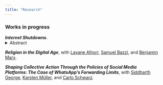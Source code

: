 ```yaml
---
title: "Research"
---
```


### Works in progress

***Internet Shutdowns***.
<details>

<summary>Abstract</summary>

<p style="line-height: 1;"> <small> In response to recent instances of political turmoil, governments have often resorted to shutting down the internet. However, the predictors and effects of such shutdowns have yet to be systematically studied. This paper fills this gap by providing a descriptive overview of internet shutdowns, highlighting their prevalence in low-income and less democratic countries. I then narrow my focus to India, the most frequent perpetrator of shutdowns, to study their effects. My event study approach reveals a consistent pattern: shutdowns are frequently initiated during periods of rising protests, effectively obstructing their momentum. This pattern holds true for both violent and non-violent protests. Additionally, difference-in-differences results reveal that shutdowns do not lead to electoral consequences for incumbent members of India's state legislatures. These results provide insights into the prevalence of internet shutdowns and their underlying dynamics. </small></p>

</details>

***Religion in the Digital Age***, with [Layane Alhorr](https://www.layanealhorr.com/), [Samuel Bazzi](https://sites.google.com/site/samuelbazzi/Home), and [Benjamin Marx](https://sites.google.com/view/bmarx/home).

***Shaping Collective Action Through the Policies of Social Media Platforms: The Case of WhatsApp's Forwarding Limits***, with [Siddharth George](https://sites.google.com/view/siddharthgeorge/home), [Karsten Müller](https://www.karstenmueller.com/), and [Carlo Schwarz](https://carloschwarz.eu/about/).
